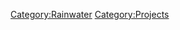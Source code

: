 {{Ersson rainwater harvest and purification (original)}}
{{Erssonpage}}

[[Category:Rainwater]]
[[Category:Projects]]
